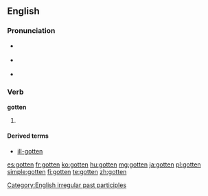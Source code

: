 ==English==

===Pronunciation===
* {{a|UK}} {{IPA|/ˈɡɒtən/}}
* {{a|US}} {{IPA|/ˈɡɑtən/}}
* {{audio|en-us-gotten.ogg|Audio (US)}}

===Verb===
'''gotten'''

# {{context|North America|Irish|Northern British|}} {{past participle of|[[get]]}}

====Derived terms====
* [[ill-gotten]]

[[Category:English irregular past participles]]

[[es:gotten]]
[[fr:gotten]]
[[ko:gotten]]
[[hu:gotten]]
[[mg:gotten]]
[[ja:gotten]]
[[pl:gotten]]
[[simple:gotten]]
[[fi:gotten]]
[[te:gotten]]
[[zh:gotten]]